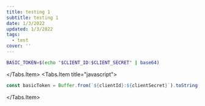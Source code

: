```yaml
---
title: testing 1
subtitle: testing 1
date: 1/3/2022
updated: 1/3/2022
tags:
  - test
cover: ''
---
```


<Callstack />

<Tabs>
  <Tabs.Item title="shell">

```bash {1}
BASIC_TOKEN=$(echo "$CLIENT_ID:$CLIENT_SECRET" | base64)
```

  </Tabs.Item>
  <Tabs.Item title="javascript">

```js {1}
const basicToken = Buffer.from(`${clientId}:${clientSecret}`).toString('base64')
```

  </Tabs.Item>
</Tabs>
